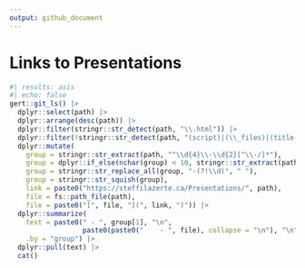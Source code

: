 ```yaml
---
output: github_document
---
```


# Links to Presentations

```r
#| results: asis
#| echo: false
gert::git_ls() |>
  dplyr::select(path) |>
  dplyr::arrange(desc(path)) |>
  dplyr::filter(stringr::str_detect(path, "\\.html")) |>
  dplyr::filter(!stringr::str_detect(path, "(script)|(\\_files)|(title-slide)")) |>
  dplyr::mutate(
    group = stringr::str_extract(path, "^\\d{4}\\-\\d{2}[^\\-/]*"),
    group = dplyr::if_else(nchar(group) < 10, stringr::str_extract(path, "^\\d{4}\\-\\d{2}[^/]*"), group),
    group = stringr::str_replace_all(group, "-(?!\\d)", " "),
    group = stringr::str_squish(group),
    link = paste0("https://steffilazerte.ca/Presentations/", path),
    file = fs::path_file(path),
    file = paste0("[", file, "](", link, ")")) |>
  dplyr::summarize(
    text = paste0(" - ", group[1], "\n",
                  paste0(paste0("    - ", file), collapse = "\n"), "\n"), 
    .by = "group") |>
  dplyr::pull(text) |>
  cat()
```